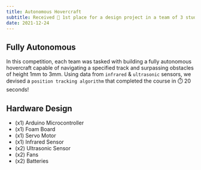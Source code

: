```yaml
---
title: Autonomous Hovercraft
subtitle: Received 🥇 1st place for a design project in a team of 3 students!
date: 2021-12-24
---
```


## Fully Autonomous

<RoundedImage
  src="/projects/hovercraft/design.jpg"
  alt="autonomous hovercraft"
  width={1280}
  height={720}
/>

In this competition, each team was tasked with building a fully autonomous hovercraft capable of navigating a specified track and surpassing obstacles of height 1mm to 3mm.
Using data from `infrared` & `ultrasonic` sensors, we devised a `position tracking algorithm` that completed the course in ⏱️ 20 seconds!

## Hardware Design

<RoundedImage
  src="/projects/hovercraft/progress.jpg"
  alt="autonomous hovercraft"
  width={1280}
  height={720}
/>

- (x1) Arduino Microcontroller
- (x1) Foam Board
- (x1) Servo Motor
- (x1) Infrared Sensor
- (x2) Ultrasonic Sensor
- (x2) Fans
- (x2) Batteries
